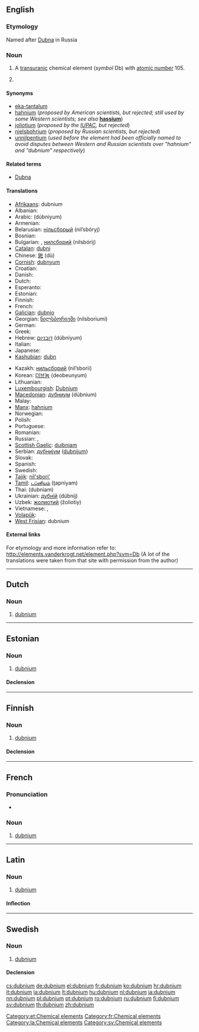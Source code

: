 {{also|Dubnium}}
==English==
{{elements|Db|rutherfordium|Rf|seaborgium|Sg}}

===Etymology===
Named after [[w:Dubna|Dubna]] in Russia

===Noun===
{{en-noun|-}}
{{wikipedia}}

# A [[transuranic]] chemical element (''symbol'' Db) with [[atomic number]] 105.
# {{chemistry|obsolete}} {{non-gloss definition|A rejected name for [[rutherfordium]].}}

====Synonyms====
* [[eka-tantalum]] {{qualifier|used before the element was discovered}}
* [[hahnium]] (''proposed by American scientists, but rejected; still used by some Western scientists; see also'' '''[[hassium]]''')
* [[joliotium]] (''proposed by the [[w:IUPAC|IUPAC]], but rejected'')
* [[nielsbohrium]] (''proposed by Russian scientists, but rejected'')
* [[unnilpentium]] (''used before the element had been officially named to avoid disputes between Western and Russian scientists over "hahnium" and "dubnium" respectively'')

====Related terms====
* [[w:Dubna|Dubna]]

====Translations====
{{trans-top|chemical element}}
* [[Afrikaans]]: dubnium
* Albanian: {{t-|sq|dubnium|xs=Albanian}}
* Arabic: {{Arab|[[دوبنيوم]]}} (dúbniyum) {{m}}
* Armenian: {{t-|hy|դուբնիում|tr=dubnium}}
* Belarusian: [[нiльсборый]] (nil’sbóryj) {{m}}
* Bosnian: {{t-|bs|dubnij}}
* Bulgarian: {{t-|bg|дубний|m|tr=dúbnij}}, [[нилсборий]] (nilsbórij) {{m}}
* [[Catalan]]: [[dubni]]
* Chinese: [[𨧀]] (dù)
* [[Cornish]]: [[dubnyum]]
* Croatian: {{t+|hr|dubnij}}
* Danish: {{t-|da|dubnium}}
* Dutch: {{t+|nl|dubnium|n}}
* Esperanto: {{t-|eo|dubnio|xs=Esperanto}}
* Estonian: {{t-|et|dubnium}}
* Finnish: {{t+|fi|dubnium}}
* French: {{t+|fr|dubnium|m}}
* [[Galician]]: [[dubnio]] {{m}}
* Georgian: [[ნილსბორიუმი]] (nilsboriumi)
* German: {{t+|de|Dubnium|n}}
* Greek: {{t|el|ντούμπνιο|n|tr=vtoúmpnio}}
* Hebrew: [[דובניום]] (dúbniyum)
* Italian: {{t+|it|dubnio|m}}
* Japanese: {{t+|ja|ドブニウム|tr=dobuniumu}}
* [[Kashubian]]: [[dubn]]
{{trans-mid}}
* Kazakh: [[нильсборий]] (nil’sborii)
* Korean: [[더브늄]] (deobeunyum)
* Lithuanian: {{t+|lt|dubnis|xs=Lithuanian}}
* [[Luxembourgish]]: [[Dubnium]]
* [[Macedonian]]: [[дубниум]] (dúbnium) {{m}}
* Malay: {{t-|ms|hahnium|xs=Malay}}
* [[Manx]]: [[hahnium]]
* Norwegian: {{t-|no|dubnium}}
* Polish: {{t+|pl|dubn|m}}
* Portuguese: {{t+|pt|dúbnio|m}}
* Romanian: {{t+|ro|dubniu|n}}
* Russian: {{t+|ru|дубний|m|tr=dúbnij}}, {{t-|ru|нильсборий|m|tr=nil’sborij}}
* [[Scottish Gaelic]]: [[duibniam]]
* Serbian: [[дубниjум]] ([[dubnijum]]) {{m}}
* Slovak: {{t-|sk|dubnium}}
* Spanish: {{t+|es|dubnio|m}}
* Swedish: {{t+|sv|dubnium|n}}
* [[Tajik]]: [[nil'sbori']]
* [[Tamil]]: [[டப்னியம்]] (ţapniyam)
* Thai: {{Thai|[[ดุบเนียม]]}} (dubniam)
* Ukrainian: [[дубнiй]] (dúbnij) {{m}}
* Uzbek: [[жолиотий]] (žoliotiy)
* Vietnamese: {{t-|vi|dubni}}, {{t-|vi|ninsbori}}
* [[Volapük]]: {{t|vo|dubnin|xs=Volapük}}
* [[West Frisian]]: dubnium
{{trans-bottom}}

====External links====
For etymology and more information refer to:
http://elements.vanderkrogt.net/element.php?sym=Db
(A lot of the translations were taken from that site with permission from the author)

----

==Dutch==
{{wikipedia|lang=nl}}
{{elements|Db|rutherfordium|Rf|seaborgium|Sg|lang=nl}}

===Noun===
{{nl-noun|n|-|-}}

# [[#English|dubnium]]

----

==Estonian==

===Noun===
{{et-noun|dubniumi|dubniumi|par2=dubniumit}}

# [[#English|dubnium]]

====Declension====
{{et-decl-seminar|dubnium}}
{{et-decl-redel|dubnium}}

[[Category:et:Chemical elements]]

----

==Finnish==
{{wikipedia|lang=fi}}

===Noun===
{{fi-noun}}

# [[#English|dubnium]]

====Declension====
{{fi-decl-risti|dubnium}}

----

==French==

===Pronunciation===
* {{IPA|/dyb.njɔm/|lang=fr}}

===Noun===
{{fr-noun|m}}

# [[dubnium#English|dubnium]]

[[Category:fr:Chemical elements]]

----

==Latin==
{{wikipedia|lang=la}}

===Noun===
{{la-noun|dubnium|dubnii|dubniī|n|second}}

# [[#English|dubnium]]

====Inflection====
{{la-decl-2nd-N|dubni}}

[[Category:la:Chemical elements]]

----

==Swedish==

===Noun===
{{sv-noun|g=n|-}}

# [[#English|dubnium]]

====Declension====
{{sv-noun-unc-irreg-n|2=dubniumet}}

[[Category:sv:Chemical elements]]

[[cs:dubnium]]
[[de:dubnium]]
[[el:dubnium]]
[[fr:dubnium]]
[[ko:dubnium]]
[[hr:dubnium]]
[[it:dubnium]]
[[la:dubnium]]
[[lt:dubnium]]
[[hu:dubnium]]
[[nl:dubnium]]
[[ja:dubnium]]
[[nn:dubnium]]
[[pl:dubnium]]
[[pt:dubnium]]
[[ro:dubnium]]
[[ru:dubnium]]
[[fi:dubnium]]
[[sv:dubnium]]
[[th:dubnium]]
[[zh:dubnium]]